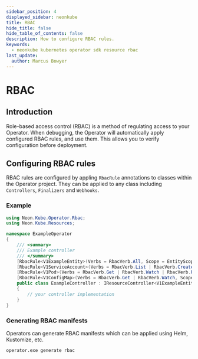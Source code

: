 ```yaml
---
sidebar_position: 4
displayed_sidebar: neonkube
title: RBAC
hide_title: false
hide_table_of_contents: false
description: How to configure RBAC rules.
keywords:
  - neonkube kubernetes operator sdk resource rbac
last_update:
  author: Marcus Bowyer
---
```


# RBAC

## Introduction

Role-based access control (RBAC) is a method of regulating access to your Operator. When debugging, the Operator will automatically apply 
configured RBAC rules, and use them. This allows you to verify configuration before deployment.

## Configuring RBAC rules

RBAC rules are configured by appling `RbacRule` annotations to classes within the Operator project. They can be applied to any class including
`Controllers`, `Finalizers` and `Webhooks`.

### Example

```csharp
using Neon.Kube.Operator.Rbac;
using Neon.Kube.Resources;

namespace ExampleOperator
{
    /// <summary>
    /// Example controller
    /// </summary>
    [RbacRule<V1ExampleEntity>(Verbs = RbacVerb.All, Scope = EntityScope.Cluster)]
    [RbacRule<V1ServiceAccount>(Verbs = RbacVerb.List | RbacVerb.Create, Scope = EntityScope.Cluster)]
    [RbacRule<V1Pod>(Verbs = RbacVerb.Get | RbacVerb.Watch | RbacVerb.Patch, Scope = EntityScope.Namespaced)]
    [RbacRule<V1ConfigMap>(Verbs = RbacVerb.Get | RbacVerb.Watch, Scope = EntityScope.Namespaced)]
    public class ExampleController : IResourceController<V1ExampleEntity>
    {
        // your controller implementation
    }
}
```

### Generating RBAC manifests

Operators can generate RBAC manifests which can be applied using Helm, Kustomize, etc.

```bash
operator.exe generate rbac
```